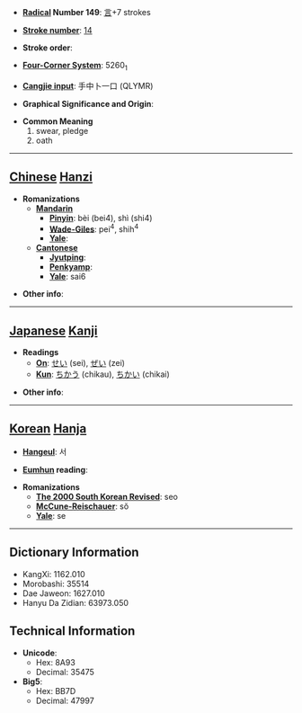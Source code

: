 * '''[[Wiktionary:Chinese radical index| Radical]] Number 149''': [[Wiktionary:Chinese radical index 言|言]]+7 strokes

* '''[[Wiktionary:Chinese total strokes index|Stroke number]]''': [[Wiktionary:Chinese total strokes index 14|14]]

* '''Stroke order''': 

* '''[[Wiktionary:Chinese four corner index|Four-Corner System]]''': 5260<sub>1</sub>

* '''[[Wiktionary:Chinese Cangjie index|Cangjie input]]''': 手中卜一口 (QLYMR)

* '''Graphical Significance and Origin''': 

* '''Common Meaning'''
*#swear, pledge
*# oath


----

== [[Chinese]] [[Hanzi]] ==

* '''Romanizations'''
** '''[[Mandarin]]'''
*** '''[[Pinyin]]''': bèi (bei4), shì (shi4)
*** '''[[Wade-Giles]]''': pei<sup>4</sup>, shih<sup>4</sup>
*** '''[[Yale]]''': 
** '''[[Cantonese]]'''
*** '''[[Jyutping]]''':
*** '''[[Penkyamp]]''': 
*** '''[[Yale]]''': sai6

* '''Other info''': 

----

== [[Japanese]] [[Kanji]] ==

* '''Readings'''
** '''[[On]]''': [[せい]] (sei), [[ぜい]] (zei)
** '''[[Kun]]''': [[ちかう]] (chikau), [[ちかい]] (chikai)

* '''Other info''':  

----

== [[Korean]] [[Hanja]] ==

* '''[[Hangeul]]''': 서

* '''[[Eumhun]] reading''': 

* '''Romanizations'''
** '''[[The 2000 South Korean Revised Romanization|The 2000 South Korean Revised]]''': seo
** '''[[McCune-Reischauer]]''': sŏ
** '''[[Yale]]''': se

----

== Dictionary Information ==

* KangXi: 1162.010
* Morobashi: 35514
* Dae Jaweon: 1627.010
* Hanyu Da Zidian: 63973.050

== Technical Information ==

* '''Unicode''':
** Hex: 8A93
** Decimal: 35475
* '''Big5''':
** Hex: BB7D
** Decimal: 47997